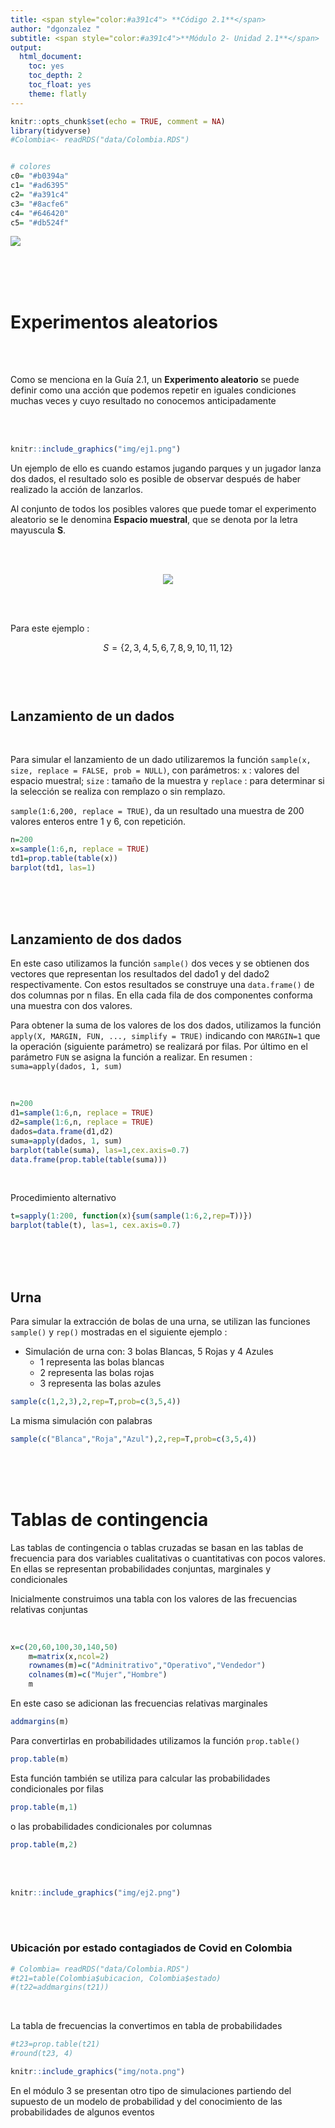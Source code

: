 ```yaml
---
title: <span style="color:#a391c4"> **Código 2.1**</span>  
author: "dgonzalez "
subtitle: <span style="color:#a391c4">**Módulo 2- Unidad 2.1**</span>
output:
  html_document:
    toc: yes
    toc_depth: 2
    toc_float: yes
    theme: flatly
---
```


```r
knitr::opts_chunk$set(echo = TRUE, comment = NA)
library(tidyverse)
#Colombia<- readRDS("data/Colombia.RDS")


# colores
c0= "#b0394a"
c1= "#ad6395"
c2= "#a391c4"
c3= "#8acfe6"
c4= "#646420"
c5= "#db524f"
```

![](img/banner2.png)

<br/><br/><br/>

# **Experimentos aleatorios**

<br/><br/>

Como se menciona en la Guía 2.1, un **Experimento aleatorio** se puede definir como una acción que podemos repetir en iguales condiciones muchas veces y cuyo resultado no conocemos anticipadamente

<br/><br/>

```r
knitr::include_graphics("img/ej1.png")
```

Un ejemplo de ello es cuando estamos jugando parques y un jugador lanza dos dados, el resultado solo es posible de observar después de haber realizado la acción de lanzarlos. 

Al conjunto de todos los posibles valores que puede tomar el experimento aleatorio se le denomina **Espacio muestral**, que se denota por la letra mayuscula **S**.

</br></br>

<center>
![](img/dados.gif)
</center>

<br/></br>

Para este ejemplo :

$$S=\{ 2,3,4,5,6,7,8,9,10,11,12 \}$$
</br></br><br/>

## **Lanzamiento de un dados**

</br>

Para simular el lanzamiento de un dado utilizaremos la función `sample(x, size, replace = FALSE, prob = NULL)`, con parámetros: `x` : valores del espacio muestral; `size` : tamaño de la muestra y `replace` : para determinar si la selección se realiza con remplazo o sin remplazo.

`sample(1:6,200, replace = TRUE)`, da un resultado una muestra de 200 valores enteros entre 1 y 6, con repetición.

```r
n=200
x=sample(1:6,n, replace = TRUE)
td1=prop.table(table(x))
barplot(td1, las=1)
```


</br></br><br/>

## **Lanzamiento de dos dados**

En este caso utilizamos la función `sample()` dos veces y se obtienen dos vectores que representan los resultados del dado1 y del dado2 respectivamente. Con estos resultados se construye una `data.frame()` de dos columnas por n filas. En ella cada fila de dos componentes conforma una muestra con dos valores.

Para obtener la suma de los valores de los dos dados, utilizamos la función `apply(X, MARGIN, FUN, ..., simplify = TRUE)`
indicando con `MARGIN=1` que la operación (siguiente parámetro) se realizará por filas. Por último en el parámetro `FUN` se asigna la función a realizar. En resumen : `suma=apply(dados, 1, sum)`

</br>

```r
n=200
d1=sample(1:6,n, replace = TRUE)
d2=sample(1:6,n, replace = TRUE)
dados=data.frame(d1,d2)
suma=apply(dados, 1, sum)
barplot(table(suma), las=1,cex.axis=0.7)
data.frame(prop.table(table(suma)))

```

</br>

Procedimiento alternativo

```r
t=sapply(1:200, function(x){sum(sample(1:6,2,rep=T))})
barplot(table(t), las=1, cex.axis=0.7)
```


</br></br><br/>

##  **Urna** 

Para simular la extracción de bolas de una urna, se utilizan las funciones `sample()` y `rep()` mostradas en el siguiente ejemplo :

+  Simulación de urna con:  3 bolas Blancas, 5 Rojas y 4 Azules
    + 1 representa las bolas blancas
    + 2 representa las bolas rojas
    + 3 representa las bolas azules

```r
sample(c(1,2,3),2,rep=T,prob=c(3,5,4))
```

La misma simulación con palabras

```r
sample(c("Blanca","Roja","Azul"),2,rep=T,prob=c(3,5,4))
```
 

</br></br><br/>

# **Tablas de contingencia**

Las tablas de contingencia o tablas cruzadas se basan en las tablas de frecuencia para dos variables cualitativas o cuantitativas con pocos valores. En ellas se representan probabilidades conjuntas, marginales y condicionales

Inicialmente construimos una tabla con los valores de las frecuencias relativas conjuntas

</br>

```r
x=c(20,60,100,30,140,50)
	m=matrix(x,ncol=2)
	rownames(m)=c("Adminitrativo","Operativo","Vendedor")
	colnames(m)=c("Mujer","Hombre")
	m
```

En este caso se adicionan las frecuencias relativas marginales

```r
addmargins(m)
```

Para convertirlas en probabilidades utilizamos la función `prop.table()`

```r
prop.table(m)
```

Esta función también se utiliza para calcular las probabilidades condicionales por filas

```r
prop.table(m,1)
```

o las probabilidades condicionales por columnas

```r
prop.table(m,2)
```

<br/><br/>

```r
knitr::include_graphics("img/ej2.png")
```

<br/><br/>

### Ubicación por estado contagiados de Covid en Colombia

```r
# Colombia= readRDS("data/Colombia.RDS")
#t21=table(Colombia$ubicacion, Colombia$estado)
#(t22=addmargins(t21))

```

<br/>

La tabla de frecuencias la convertimos en tabla de probabilidades

```r
#t23=prop.table(t21)
#round(t23, 4)
```


```r
knitr::include_graphics("img/nota.png")
```

En el módulo 3 se presentan otro tipo de simulaciones partiendo del supuesto de un modelo de probabilidad y del conocimiento de las probabilidades de algunos eventos
